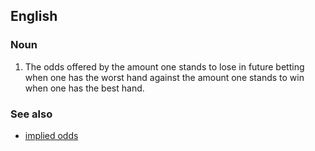 ==English==

===Noun===
{{en-noun|-|head=[[reverse]] [[implied odds]]}}

# {{context|poker|lang=en}} The odds offered by the amount one stands to lose in future betting when one has the worst hand against the amount one stands to win when one has the best hand.

===See also===
* [[implied odds]]